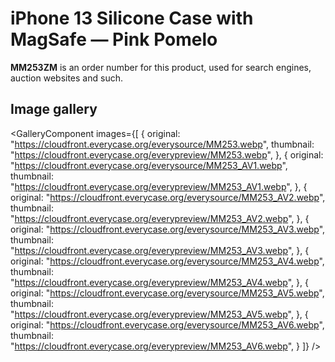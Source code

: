 
# iPhone 13 Silicone Case with MagSafe — Pink Pomelo

<Callout type='info' emoji='👉🏻'>**MM253ZM** is an order number for this product, used for search engines, auction websites and such.</Callout>

## Image gallery

<GalleryComponent
    images={[
      {
        original: "https://cloudfront.everycase.org/everysource/MM253.webp",
        thumbnail: "https://cloudfront.everycase.org/everypreview/MM253.webp",
      },
      {
        original: "https://cloudfront.everycase.org/everysource/MM253_AV1.webp",
        thumbnail: "https://cloudfront.everycase.org/everypreview/MM253_AV1.webp",
      },
      {
        original: "https://cloudfront.everycase.org/everysource/MM253_AV2.webp",
        thumbnail: "https://cloudfront.everycase.org/everypreview/MM253_AV2.webp",
      },
      {
        original: "https://cloudfront.everycase.org/everysource/MM253_AV3.webp",
        thumbnail: "https://cloudfront.everycase.org/everypreview/MM253_AV3.webp",
      },
      {
        original: "https://cloudfront.everycase.org/everysource/MM253_AV4.webp",
        thumbnail: "https://cloudfront.everycase.org/everypreview/MM253_AV4.webp",
      },
      {
        original: "https://cloudfront.everycase.org/everysource/MM253_AV5.webp",
        thumbnail: "https://cloudfront.everycase.org/everypreview/MM253_AV5.webp",
      },
      {
        original: "https://cloudfront.everycase.org/everysource/MM253_AV6.webp",
        thumbnail: "https://cloudfront.everycase.org/everypreview/MM253_AV6.webp",
      }
    ]}
  />
